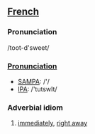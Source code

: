 == [[French]] ==
===Pronunciation===
/toot-d'sweet/

===[[Pronunciation]]===
*[[w:SAMPA|SAMPA]]: /'/
*[[w:IPA|IPA]]: /'tutswIt/

===Adverbial idiom===
# [[immediately]], [[right away]]